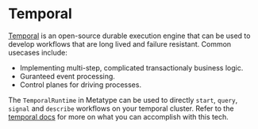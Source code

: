 # Temporal

[Temporal](https://temporal.io/) is an open-source durable execution engine that can be used to develop workflows that are long lived and failure resistant.
Common usecases include:

- Implementing multi-step, complicated transactionaly business logic. 
- Guranteed event processing.
- Control planes for driving processes.

The `TemporalRuntime` in Metatype can be used to directly `start`, `query`, `signal` and `describe` workflows on your temporal cluster. 
Refer to the [temporal docs](https://docs.temporal.io) for more on what you can accomplish with this tech.

<!-- TODO: setup a test temporal cluster and workflow for demo purposes -->
